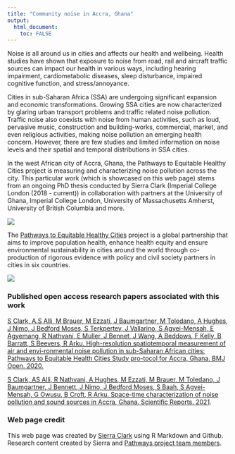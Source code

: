 ```yaml
---
title: "Community noise in Accra, Ghana"
output: 
  html_document:
    toc: FALSE
---
```


Noise is all around us in cities and affects our health and wellbeing. Health studies have shown that exposure to noise from road, rail and aircraft traffic sources can impact our health in various ways, including hearing impairment, cardiometabolic diseases, sleep disturbance, impaired cognitive function, and stress/annoyance.

Cities in sub-Saharan Africa (SSA) are undergoing significant expansion and economic transformations. Growing SSA cities are now characterized by glaring urban transport problems and traffic related noise pollution. Traffic noise also coexists with noise from human activities, such as loud, pervasive music, construction and building-works, commercial, market, and even religious activities, making noise pollution an emerging health concern. However, there are few studies and limited information on noise levels and their spatial and temporal distributions in SSA cities.  

In the west African city of Accra, Ghana, the Pathways to Equitable Healthy Cities project is measuring and characterizing noise pollution across the city. This particular work (which is showcased on this web page) stems from an ongoing PhD thesis conducted by Sierra Clark (Imperial College London (2018 - current)) in collaboration with partners at the University of Ghana, Imperial College London, University of Massachusetts Amherst, University of British Columbia and more. 

![](assets/Accra2.jpeg)

The [Pathways to Equitable Healthy Cities](http://equitablehealthycities.org/about-us/) project is a global partnership that aims to improve population health, enhance health equity and ensure environmental sustainability in cities around the world through co-production of rigorous evidence with policy and civil society partners in cities in six countries. 


![](assets/logo_pehc.png)



### Published open access research papers associated with this work 


[S Clark, A.S Alli, M Brauer, M Ezzati, J Baumgartner, M Toledano, A Hughes, J Nimo, J Bedford Moses, S Terkpertey, J Vallarino, S Agyei-Mensah, E Agyemang, R Nathvani, E Muller, J Bennet, J Wang, A Beddows, F Kelly, B Barratt, S Beevers, R Arku. High-resolution spatiotemporal measurement of air and envi-ronmental noise pollution in sub-Saharan African cities: Pathways to Equitable Health Cities Study pro-tocol for Accra, Ghana. BMJ Open. 2020.](https://bmjopen.bmj.com/content/10/8/e035798) 

[S Clark, AS Alli, R Nathvani, A Hughes, M Ezzati, M Brauer, M Toledano, J Baumgartner, J Bennett, J Nimo, J Bedford Moses, S Baah, S Agyei-Mensah, G Owusu, B Croft, R Arku. Space-time characterization of noise pollution and sound sources in Accra, Ghana. Scientific Reports. 2021](https://www.nature.com/articles/s41598-021-90454-6).

### Web page credit

This web page was created by [Sierra Clark](https://www.imperial.ac.uk/people/sierra.clark) using R Markdown and Github. Research content created by Sierra and [Pathways project team members](http://equitablehealthycities.org). 


